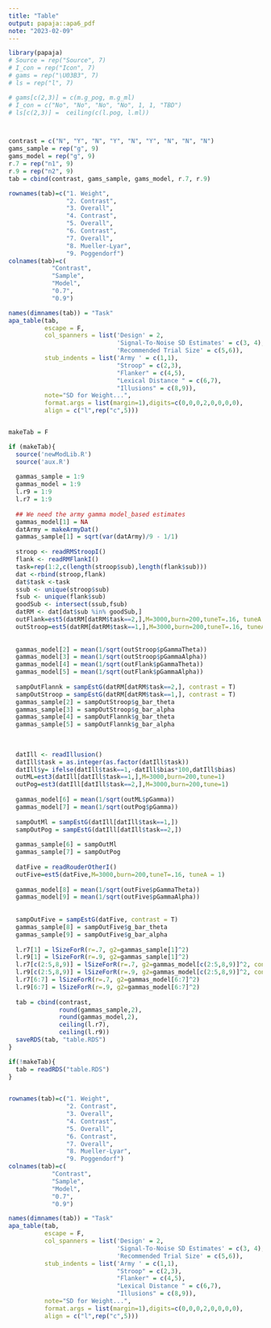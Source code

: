 ```yaml
---
title: "Table"
output: papaja::apa6_pdf
note: "2023-02-09"
---
```


```r


library(papaja)
# Source = rep("Source", 7)
# I_con = rep("Icon", 7)
# gams = rep("\U03B3", 7)
# ls = rep("l", 7)

# gams[c(2,3)] = c(m.g_pog, m.g_ml)
# I_con = c("No", "No", "No", "No", 1, 1, "TBD")
# ls[c(2,3)] =  ceiling(c(l.pog, l.ml))



contrast = c("N", "Y", "N", "Y", "N", "Y", "N", "N", "N")
gams_sample = rep("g", 9)
gams_model = rep("g", 9)
r.7 = rep("n1", 9)
r.9 = rep("n2", 9)
tab = cbind(contrast, gams_sample, gams_model, r.7, r.9)

rownames(tab)=c("1. Weight",
                "2. Contrast",
                "3. Overall",
                "4. Contrast",
                "5. Overall",
                "6. Contrast",
                "7. Overall",
                "8. Mueller-Lyar",
                "9. Poggendorf")
colnames(tab)=c(
            "Contrast",
            "Sample",
            "Model",
            "0.7",
            "0.9")

names(dimnames(tab)) = "Task"
apa_table(tab,
          escape = F,
          col_spanners = list('Design' = 2,
                              'Signal-To-Noise SD Estimates' = c(3, 4), 
                              'Recommended Trial Size' = c(5,6)),
          stub_indents = list('Army ' = c(1,1),
                              "Stroop" = c(2,3), 
                              "Flanker" = c(4,5),
                              "Lexical Distance " = c(6,7),
                              "Illusions" = c(8,9)),
          note="SD for Weight...",
          format.args = list(margin=1),digits=c(0,0,0,2,0,0,0,0),
          align = c("l",rep("c",5)))



```

```r
makeTab = F

if (makeTab){
  source('newModLib.R')
  source('aux.R')
  
  gammas_sample = 1:9
  gammas_model = 1:9
  l.r9 = 1:9
  l.r7 = 1:9
  
  ## We need the army gamma model_based estimates
  gammas_model[1] = NA
  datArmy = makeArmyDat()
  gammas_sample[1] = sqrt(var(datArmy)/9 - 1/1)
  
  stroop <- readRMStroopI()
  flank <- readRMFlankI()
  task=rep(1:2,c(length(stroop$sub),length(flank$sub)))
  dat <-rbind(stroop,flank)
  dat$task <-task
  ssub <- unique(stroop$sub)
  fsub <- unique(flank$sub)
  goodSub <- intersect(ssub,fsub)
  datRM <- dat[dat$sub %in% goodSub,]
  outFlank=est5(datRM[datRM$task==2,],M=3000,burn=200,tuneT=.16, tuneA = 1)
  outStroop=est5(datRM[datRM$task==1,],M=3000,burn=200,tuneT=.16, tuneA = 1)
  
  
  gammas_model[2] = mean(1/sqrt(outStroop$pGammaTheta))
  gammas_model[3] = mean(1/sqrt(outStroop$pGammaAlpha))
  gammas_model[4] = mean(1/sqrt(outFlank$pGammaTheta))
  gammas_model[5] = mean(1/sqrt(outFlank$pGammaAlpha))
  
  sampOutFlannk = sampEstG(datRM[datRM$task==2,], contrast = T)
  sampOutStroop = sampEstG(datRM[datRM$task==1,], contrast = T)  
  gammas_sample[2] = sampOutStroop$g_bar_theta
  gammas_sample[3] = sampOutStroop$g_bar_alpha
  gammas_sample[4] = sampOutFlannk$g_bar_theta
  gammas_sample[5] = sampOutFlannk$g_bar_alpha
  
  
  
  datIll <- readIllusion()
  datIll$task = as.integer(as.factor(datIll$task)) 
  datIll$y= ifelse(datIll$task==1,-datIll$bias*100,datIll$bias)
  outML=est3(datIll[datIll$task==1,],M=3000,burn=200,tune=1)
  outPog=est3(datIll[datIll$task==2,],M=3000,burn=200,tune=1)
  
  gammas_model[6] = mean(1/sqrt(outML$pGamma))
  gammas_model[7] = mean(1/sqrt(outPog$pGamma))
  
  sampOutMl = sampEstG(datIll[datIll$task==1,])
  sampOutPog = sampEstG(datIll[datIll$task==2,])  
  
  gammas_sample[6] = sampOutMl
  gammas_sample[7] = sampOutPog
  
  datFive = readRouderOtherI()
  outFive=est5(datFive,M=3000,burn=200,tuneT=.16, tuneA = 1)
  
  gammas_model[8] = mean(1/sqrt(outFive$pGammaTheta))
  gammas_model[9] = mean(1/sqrt(outFive$pGammaAlpha))
  
  
  sampOutFive = sampEstG(datFive, contrast = T)
  gammas_sample[8] = sampOutFive$g_bar_theta
  gammas_sample[9] = sampOutFive$g_bar_alpha
  
  l.r7[1] = lSizeForR(r=.7, g2=gammas_sample[1]^2)
  l.r9[1] = lSizeForR(r=.9, g2=gammas_sample[1]^2)
  l.r7[c(2:5,8,9)] = lSizeForR(r=.7, g2=gammas_model[c(2:5,8,9)]^2, cond = T)
  l.r9[c(2:5,8,9)] = lSizeForR(r=.9, g2=gammas_model[c(2:5,8,9)]^2, cond = T)
  l.r7[6:7] = lSizeForR(r=.7, g2=gammas_model[6:7]^2)
  l.r9[6:7] = lSizeForR(r=.9, g2=gammas_model[6:7]^2)
  
  tab = cbind(contrast, 
              round(gammas_sample,2), 
              round(gammas_model,2), 
              ceiling(l.r7), 
              ceiling(l.r9))
  saveRDS(tab, "table.RDS")
}

if(!makeTab){
  tab = readRDS("table.RDS")
}

  
rownames(tab)=c("1. Weight",
                "2. Contrast",
                "3. Overall",
                "4. Contrast",
                "5. Overall",
                "6. Contrast",
                "7. Overall",
                "8. Mueller-Lyar",
                "9. Poggendorf")
colnames(tab)=c(
            "Contrast",
            "Sample",
            "Model",
            "0.7",
            "0.9")

names(dimnames(tab)) = "Task"
apa_table(tab,
          escape = F,
          col_spanners = list('Design' = 2,
                              'Signal-To-Noise SD Estimates' = c(3, 4), 
                              'Recommended Trial Size' = c(5,6)),
          stub_indents = list('Army ' = c(1,1),
                              "Stroop" = c(2,3), 
                              "Flanker" = c(4,5),
                              "Lexical Distance " = c(6,7),
                              "Illusions" = c(8,9)),
          note="SD for Weight...",
          format.args = list(margin=1),digits=c(0,0,0,2,0,0,0,0),
          align = c("l",rep("c",5)))
```